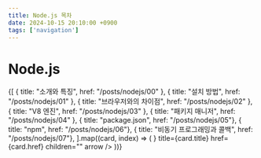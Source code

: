```yaml
---
title: Node.js 목차
date: 2024-10-15 20:10:00 +0900
tags: ['navigation']
---
```



# Node.js

<Cards>
	{[
		{ title: "소개와 특징", href: "/posts/nodejs/00" },
		{ title: "설치 방법", href: "/posts/nodejs/01" },
		{ title: "브라우저와의 차이점", href: "/posts/nodejs/02" },
		{ title: "V8 엔진", href: "/posts/nodejs/03" },
		{ title: "패키지 매니저", href: "/posts/nodejs/04" },
		{ title: "package.json", href: "/posts/nodejs/05"},
		{ title: "npm", href: "/posts/nodejs/06"},
		{ title: "비동기 프로그래밍과 콜백", href: "/posts/nodejs/07"},
	].map((card, index) => (
		<Card
			key={index}
			icon={<IconText />}
			title={card.title}
			href={card.href}
			children=""
			arrow
		/>
	))}
</Cards>